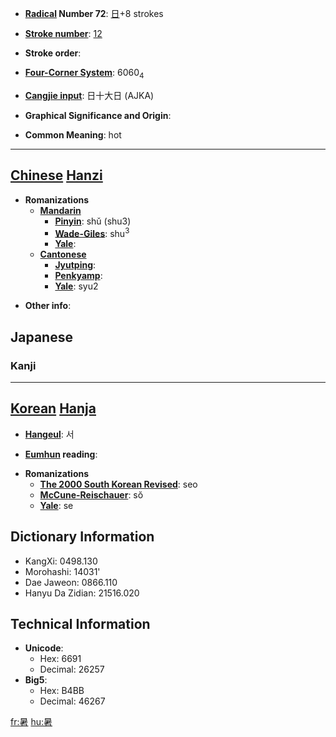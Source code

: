 * '''[[Wiktionary:Chinese radical index| Radical]] Number 72''': [[Wiktionary:Chinese radical index 日|日]]+8 strokes

* '''[[Wiktionary:Chinese total strokes index|Stroke number]]''': [[Wiktionary:Chinese total strokes index 12|12]]

* '''Stroke order''': 

* '''[[Wiktionary:Chinese four corner index|Four-Corner System]]''': 6060<sub>4</sub>

* '''[[Wiktionary:Chinese Cangjie index|Cangjie input]]''': 日十大日 (AJKA)

* '''Graphical Significance and Origin''': 

* '''Common Meaning''': hot

----

== [[Chinese]] [[Hanzi]] ==

* '''Romanizations'''
** '''[[Mandarin]]'''
*** '''[[Pinyin]]''': shǔ (shu3)
*** '''[[Wade-Giles]]''': shu<sup>3</sup>
*** '''[[Yale]]''': 
** '''[[Cantonese]]'''
*** '''[[Jyutping]]''':
*** '''[[Penkyamp]]''': 
*** '''[[Yale]]''': syu2

* '''Other info''': 


== Japanese ==
===Kanji===
{{kanji|[[しょ]] (sho)|[[あつい]] ([[暑い]], atsui), [[あつさ]] ([[暑さ]], atsusa)}}

-----

== [[Korean]] [[Hanja]] ==

* '''[[Hangeul]]''': 서

* '''[[Eumhun]] reading''': 

* '''Romanizations'''
** '''[[The 2000 South Korean Revised Romanization|The 2000 South Korean Revised]]''': seo
** '''[[McCune-Reischauer]]''': sŏ
** '''[[Yale]]''': se



== Dictionary Information ==

* KangXi: 0498.130
* Morohashi: 14031'
* Dae Jaweon: 0866.110
* Hanyu Da Zidian: 21516.020

== Technical Information ==

* '''Unicode''':
** Hex: 6691
** Decimal: 26257
* '''Big5''':
** Hex: B4BB
** Decimal: 46267

[[fr:暑]]
[[hu:暑]]